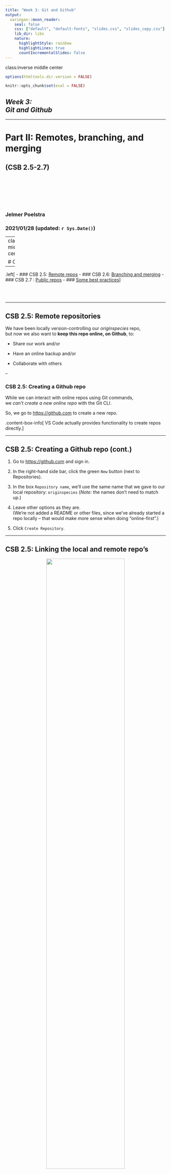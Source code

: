 ```yaml
---
title: "Week 3: Git and Github"
output:
  xaringan::moon_reader:
    seal: false
    css: ["default", "default-fonts", "slides.css", "slides_copy.css"]
    lib_dir: libs
    nature:
      highlightStyle: rainbow
      highlightLines: true
      countIncrementalSlides: false
---
```

class:inverse middle center

```r
options(htmltools.dir.version = FALSE)

knitr::opts_chunk$set(eval = FALSE)
```

## *Week 3: <br> Git and Github*

----

# Part II: Remotes, branching, and merging
## (CSB 2.5-2.7)

<br> <br> <br> <br> <br>

### Jelmer Poelstra
### 2021/01/28 (updated: `r Sys.Date()`)

---
class:inverse middle center

# Overview

----

.left[
- ### CSB 2.5: [Remote repos](#remote)
- ### CSB 2.6: [Branching and merging](#branch)
- ### CSB 2.7 : [Public repos](#public)
- ### [Some best practices](best-prac)
]

<br> <br>

---

## CSB 2.5: Remote repositories

We have been locally version-controlling our *originspecies* repo,  
but now we also want to **keep this repo online, on Github**, to:

- Share our work and/or

- Have an online backup and/or

- Collaborate with others

--

### CSB 2.5: Creating a Github repo
While we can interact with online repos using Git commands,  
we *can't create a new online repo* with the Git CLI.

So, we go to <https://github.com> to create a new repo.

.content-box-info[
VS Code actually provides functionality to create repos directly.
]

---

## CSB 2.5: Creating a Github repo (cont.)

1. Go to <https://github.com> and sign in.

2. In the right-hand side bar, click the green `New` button
   (next to Repositories).

3. In the box `Repository name`, we'll use the same name that we gave to our
   local repository: `originspecies` (*Note:* the names don't need to match up.)

4. Leave other options as they are.  
   (We're not added a README or other files, since we've already started a repo
   locally &ndash; that would make more sense when doing "online-first".)

5. Click `Create Repository`.

---

## CSB 2.5: Linking the local and remote repo's

<p align="center">
<img src=img/github-newrepo2.png width=70%>
</p>

- Note that you can click on the `HTTPS`/`SSH` button to change the URLs!

---

## CSB 2.5: Linking the local and remote repo's (cont.)

We go back to the shell in VS Code, where we'll enter the commands under
"*...or push an existing repository from the command line*" which is our use case.

Breaking these commands down:

- First, we tell Git to add a "remote" connection,
  using the `git remote` command.
  We provide three arguments to this command:
  
  - `add` &ndash; because we're adding a remote
  
  - `origin` &ndash; the nickname we're giving the connection.  
    This is an arbitrary name but is usually *origin* by convention.   
    (Note that a local repo can have multiple remote connections.)
  
  - The SSH URL to the Github repo.

  ```sh
  # git remote add <remote-nickname> <URL>
  $ git remote add origin git@github.com:<user>/originspecies.git
  ```

---

## CSB 2.5: Linking the local and remote repo's (cont.)

- Second, we rename the default branch from `master` to `main`
  (Github since recently uses `main` as the default branch):
  ```sh
  $ git branch -M main
  ```

- Third, we push our local repo to remote using `git push`.  
  Whenever we push a branch for the first time,
  we need to `-u` flag to set up an "upstream" counterpart:
  ```sh
  $ git push -u origin main
  ```

--

.content-box-info[
Without any arguments, `git push` pushes:
 - To & from the **currently active *branch*** (default: `master`/`main`)
 - To the **default remote connection**.

Therefore, from now on, we can mostly just use:

```sh
$ git push
```
]

---

## CSB 2.5: Updating the local repo and pushing to remote

- Back at Github, click on `Code` in the lower of the top bars.  
  Now, we can see the files that we just uploaded from our local repo.
  
<br>

- Click where it says `x commits` (should be 4) with a clock icon,  
  and you'll get an overview of commits somewhat like with `git log`.
  
  On the right hand side, there are three buttons for each commit:

  - Click the hash (hexadecimal ID) to see changes made by that commit.
  
  - Click the <kbd>< ></kbd> to see the state of the repo at the time
    of that commit.
  
  <figure>
  <p align="center">
  <img src="img/github-commits.png" width="35%">
  </p>
  </figure>

---


## CSB 2.5: Remote repos &ndash; Single-user workflow

In a single-user workflow, all changes are made in the *local repo*,
and the remote repo is simply periodically updated.

So, the interaction between local and remote is unidirectional:

<figure>
<p align="center">
<img src="img/buffalo-remote-uni.png" width="35%">
<figcaption>Figure from Buffalo (2015)</figcaption>
</p>
</figure>

---

## CSB 2.5: Remote repos &ndash; Single-user workflow (cont.)

With a single-user workflow, our workflow is only modified by occasional *pushing* to remote.

- Let's add a README.md file, and commit:
  ```sh
  $ echo "# Origin" > README.md
  $ echo "Repo for book draft on my new **theory**" >> README.md
  $ git add README.md
  $ git commit -m "Added a README"
  ```

- Now, we push to remote:
  ```sh
  $ git push
  ```

<br>

.content-box-info[
If we go back to Github, we show that the contents of the README.md
automatically shows up as a rendered Markdown file!
]

---

## CSB 2.5: Remote repos &ndash; Multi-user workflow

A multi-user workflow starts when a second user downloads (*clones*)  
the online repo, as in **(b)** below:

<figure>
<p align="center">
<img src="img/buffalo-remote-1.png" width="70%">
<figcaption>Figure from Buffalo (2015)</figcaption>
</p>
</figure>

---

## CSB 2.5: Remote repos &ndash; Multi-user workflow

- Then, the second user can push their changes to the shared remote **(a)**:

<figure>
<p align="center">
<img src="img/buffalo-remote-2a.png" width="70%">
<figcaption>Figure from Buffalo (2015)</figcaption>
</p>
</figure>

---

## CSB 2.5: Remote repos &ndash; Multi-user workflow

- Then, the second user can push their changes to the shared remote **(a)**:

<figure>
<p align="center">
<img src="img/buffalo-remote-2.png" width="70%">
<figcaption>Figure from Buffalo (2015)</figcaption>
</p>
</figure>

- To go full circle, the first user (you in this case) then *pulls* in
  the changes made by the second user **(b)**. 

---

## CSB 2.5: Remote repos &ndash; Multi-user workflow

.content-box-info[
**Recap:**  

With a multi-user workflow, changes made by different users are *shared via
the online copy of the repo.*

But **syncing is not automatic**:

- Changes to your local repo remain local-only until you **push** to remote.

- Someone else's changes to the remote repo do not make it into your
  local repo until you **pull** from remote.
]

---
class:inverse middle center

# CSB 2.6

----

# Branching and merging

<br> <br> <br> <br> <br>

---

## CSB 2.6: Branching and merging &ndash; Code-along

- First, we create a dummy repo with a few commits by running a script:
  ```sh
  $ less ../data/create_repository.sh  # press `q` to exit less
  
  $ ../data/create_repository.sh
  ```

- Let's see what has been done in this repo:
  ```sh
  $ cd branching_example
  
  $ git log --oneline
  ```

--

<br>

- We want to improve the code, but these changes are experimental, and we want
  to retain our previous version that we know works.
  
  This is where ***branching*** comes in &ndash; we create a new branch as
  follows:
  ```sh
  $ git branch fastercode   # We name the branch "fastercode"
  ```
 
---

## CSB 2.6: Branching and merging &ndash; Code-along

- Let's see what our log looks like now, and list the branches:
  ```sh
  $ git log --oneline
  ```
  
  ```sh
  $ git branch  # Without args, will list the branches
  ```

--

- It turns out we created a new branch **but we are still on the master branch**,
  so we should switch branches:
  ```sh
  $ git checkout fastercode  # Note reuse of `checkout` command!
  ```

- We edit the code, stage and commit the changes:
  ```sh
  $ echo "Yeah, faster code" >> code.txt
  $ git add code.txt
  $ git commit -m "Managed to make code faster"
  ```

- Let's check the log again:
  ```sh
  $ git log --oneline # Last commit: on branch "fastercode"
  ```

---

## CSB 2.6: Branching and merging &ndash; Code-along

- We need to switch gears completely within the project,
  and add references to the paper draft.
  
  Since this has nothing to do with our attempt at faster code,
  we should make these changes back on the `master` branch:
  
  ```sh
  # Move back to master:
  $ git checkout master
  
  # Add the reference:
  $ echo "Marra et al. 2014" > references.txt
  
  # Stage and commit:
  $ git add references.txt
  $ git commit -m "Fixed the references"
  ```

--

- Now we've made changes to each of the two branches.
  Let's see the log in "graph" format with `--graph`,
  also listing all branches with `--all`:
  ```sh
  $ git log --oneline --graph --all
  ```

---

## CSB 2.6: Branching and merging &ndash; Code-along

- We actually already finished speeding up the code,
  but need to document our changes,
  so we go back to the `fastercode` branch:
  ```sh
  $ git checkout fastercode
  
  $ echo "# My documentation" >> code.txt
  $ git add code.txt
  $ git commit -m "Added comments to the code"
  ```

- Again we check the log graph:  
  ```sh
  $ git log --oneline --all --graph
  ```

---

## CSB 2.6: Branching and merging &ndash; Code-along

- We are happy with the changes to the code, and want to make the `fastercode`
  version the default version.
  
  This means we should merge the `fastercode` branch back into `master`.
  To do so, we first have to move back to master:
  ```sh
  $ git checkout master
  ```

- Now we are ready to merge, and we use the `git merge` command.
  We also provide a commit message, because a merge is always accompanied
  by a commit:
  ```sh
  $ git merge fastercode -m "Much faster version of code"
  ```

- *Again* we check the log graph:  
  ```sh
  $ git log --oneline --all --graph
  ```

---

## CSB 2.6: Branching and merging &ndash; Code-along

- We no longer need the `fastercode` branch, so we can delete it:
  ```sh
  git branch -d fastercode
  ```

- Again we check the log graph:
  ```sh
  git log --oneline --all --graph
  ```

---

## CSB 2.6: Branching and merging &ndash; Workflow summary

<figure>
<p align="center">
<img src="img/csb-branch.png" width="100%">
<figcaption>Figure from Allesino & Wilmes (2019)</figcaption>
</p>
</figure>

---

## CSB 2.6: Branching and merging &ndash; Workflow summary

```sh
# Create a new branch:
$ git branch mybranch

# Move to new branch:
$ git checkout mybranch

# Add and commit changes:
$ git add --all
$ git commit -m "my message"

# Done with branch -- move back to main trunk and merge
$ git checkout master
$ git merge mybranch -m "message for merge"

# And [optionally] delete the branch:
$ git -d mybranch
```

---

## `r icon::fa("user-edit")` Intermezzo 2.2

**(a)** Move to the directory `CSB/git/sandbox`.

**(b)** Create a directory `thesis` and turn it into a Git repository.

**(c)** Create the file `introduction.txt` with the line *"The best introduction
ever."*

**(d)** Stage `introduction.txt` and commit with the message *"Started introduction."*

**(e)** Create the branch `newintro` and change into it.

**(f)** Change (overwrite) the contents of `introduction.txt`, create a new file  `methods.txt`, and commit.

**(g)** Look at the commit history of the branches.

**(h)** Change to the branch `master`, merge, and confirm that the changes you
performed within the branch `newintro` are now also part of the branch
`master`.

**(i)** Delete the branch `newintro`.

---

## `r icon::fa("user-edit")` Intermezzo 2.2: Solutions

**(a)** Move to the directory `CSB/git/sandbox`:

```sh
$ cd ∼/CSB/git/sandbox
```

**(b)** Create a directory `thesis` and turn it into a Git repository:

```sh
$ mkdir thesis
$ cd thesis
$ git init
```

**(c)** Create the file `introduction.txt`:
```sh
$ echo "The best introduction ever" > introduction.txt
```

**(d)** Stage and commit `introduction.txt`:
```sh
$ git add introduction.txt
$ git commit -m "Started introduction"
```

---

## `r icon::fa("user-edit")` Intermezzo 2.2: Solutions (cont.)

**(e)** Create the branch `newintro` and change into it:
```sh
$ git branch newintro
$ git checkout newintro
```

**(f)** Change the contents of `introduction.txt`, create a new file  `methods.txt`, and commit:
```sh
$ echo "A much better introduction" > introduction.txt
$ touch methods.txt
$ git add --all
$ git commit -m "A new introduction and methods file"
```

**(g)** Look at the commit history of the branches:
```sh
$ git log --oneline
```

---

## `r icon::fa("user-edit")` Intermezzo 2.2: Solutions (cont.)

**(h)** Change to the branch `master`, merge, and confirm that the `newintro`
changes are in `master`:
```sh
$ git checkout master
$ git merge newintro
$ ls
$ cat introduction.txt
```

**(i)** Delete the branch `newintro`:
```sh
$ git branch -d newintro
$ git log --oneline
```

---
class:inverse middle center

# CSB 2.7

----

# Contributing to public repositories

<br> <br> <br>

---

## CSB 2.7: What can you do with <br> someone else's GitHub repository?

If you do not have rights to *push*, you can:
  
  - **Clone** the repo and make changes locally (as we do with `CSB`).
  
  - **Fork** the repository and develop it independently (!)
  
  - Submit a **pull request** [**(bonus slides)**](#pull-request)
    with proposed changes to the repo,  
    if you want to contribute to the original project.

--

<br>
.content-box-info[
If it's a project your collaborating on, you should ask your collaborator
to give you admin rights for the repo.
]

---
class:inverse middle center

# In closing: Some best practices for Git

----

<br> <br> <br> <br> <br>

---

## Some best practices for Git

- **Write informative commit messages.**  
  Imagine looking back at your project
  in a few months, after finding an error that you introduced a while ago.

  - **Bad:** "Updated file"
  - **Good:** "Updated x function to include y"

--

- **Commit often, using small commits.**  
  This will also help to keep commit messages informative!

- **Before committing, check what you've changed.**  
  Use `git diff [--staged]` or VS Code functionality.

.content-box-info[
Separate commits if your working dir contains work from disparate edits:
use `git add` + `git commit` separately for two sets of files.
]

--

- **When collaborating: pull often.**  
  This will reduce the chances of merge conflicts.

- **Don't commit unnecessary files.**  
  These can also lead to conflicts.

---
class: inverse middle center

# Questions?

----

<br> <br> <br> <br>

---
class: inverse middle center

# Bonus Materials

----

<br>

.left[
- ### [git stash](#stash)
- ### [Resolving merge conflicts](#merge-conflict)
- ### [Forking and creating a Pull Request](#pr)
]

<br> <br>


---
background-color: #f2f5eb
name: stash

## `git stash`

Git stash can be useful when you need to pull from remote,
but have changes in your working dir that:
  - Are not appropriate for a separate commit
  - Are not worth starting a new branch for because you want to get these
    changes back on the current branch immediately.

<br>

```sh
# Stash changes to tracked files:
$ git stash    # Note: add option -u to include untracked files

# Pull from the remote repository:
$ git pull

# Apply stashed changes:
$ git stash apply
```

---
background-color: #f2f5eb
name: merge-conflict

## CSB 2.6: Resolving merge conflicts

```sh
$ code <conflicting-file> # Show features!
```

## TODO

---
background-color: #f2f5eb
name: pr

## CSB 2.7: Forking and creating a Pull Request

## TODO

- Show forking and how this is displayed in the forked repo.
  - Make a change
  - Will say "1 commit ahead" -> Click `Compare`
  - `Create Pull Request`
